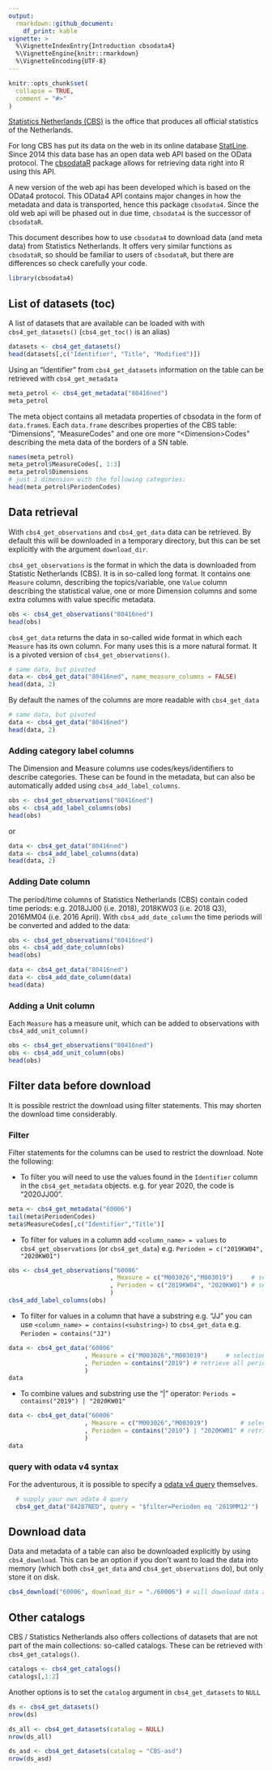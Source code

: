 ```yaml
---
output: 
  rmarkdown::github_document:
    df_print: kable
vignette: >
  %\VignetteIndexEntry{Introduction cbsodata4}
  %\VignetteEngine{knitr::rmarkdown}
  %\VignetteEncoding{UTF-8}
---
```


```r
knitr::opts_chunk$set(
  collapse = TRUE,
  comment = "#>"
)
```

[Statistics Netherlands (CBS)](https://www.cbs.nl) is the office that
produces all official statistics of the Netherlands.

For long CBS has put its data on the web in its online database
[StatLine](https://opendata.cbs.nl/statline#/CBS/en/). Since 2014 this
data base has an open data web API based on the OData protocol.
The [cbsodataR](https://CRAN.R-project.org/package=cbsodataR ) package allows 
for retrieving data right into R using this API.

A new version of the web api has been developed which is based on the OData4 
protocol. This OData4 API contains major changes in how the metadata and data
is transported, hence this package `cbsodata4`. Since the old web api will be
phased out in due time, `cbsodata4` is the successor of `cbsodataR`.

This document describes how to use `cbsodata4` to download data (and meta data) 
from Statistics Netherlands. It offers very similar functions as `cbsodataR`,
so should be familiar to users of `cbsodataR`, but there are differences so 
check carefully your code.


```r
library(cbsodata4)
```

## List of datasets (toc)

A list of datasets that are available can be loaded with with `cbs4_get_datasets()` (`cbs4_get_toc()` is an alias)

```r
datasets <- cbs4_get_datasets()
head(datasets[,c("Identifier", "Title", "Modified")])
```

Using an “Identifier” from `cbs4_get_datasets` information on the table can be
retrieved with `cbs4_get_metadata`

```r
meta_petrol <- cbs4_get_metadata("80416ned")
meta_petrol
```

The meta object contains all metadata properties of cbsodata
in the form of `data.frame`s. Each `data.frame` describes properties of the
CBS table: "Dimensions", "MeasureCodes" and one ore more "\<Dimension\>Codes" describing the meta data of the borders of a SN table.

```r
names(meta_petrol)
meta_petrol$MeasureCodes[, 1:3]
meta_petrol$Dimensions
# just 1 dimension with the following categories:
head(meta_petrol$PeriodenCodes)
```

## Data retrieval

With `cbs4_get_observations` and `cbs4_get_data` data can be retrieved. By 
default this will be downloaded in a temporary directory, but this 
can be set explicitly with the argument `download_dir`.

`cbs4_get_observations` is the format in which the data is downloaded from Statistic
Netherlands (CBS). 
It is in so-called long format. It contains
one `Measure` column, describing the topics/variable, one `Value` column 
describing the statistical value, one or more Dimension columns and some extra
columns with value specific metadata.

```r
obs <- cbs4_get_observations("80416ned")
head(obs)
```

`cbs4_get_data` returns the data in so-called wide format in which each `Measure` has its own column. For many
uses this is a more natural format. It is a pivoted version of `cbs4_get_observations()`.

```r
# same data, but pivoted
data <- cbs4_get_data("80416ned", name_measure_columns = FALSE)
head(data, 2)
```

By default the names of the columns are more readable with `cbs4_get_data`

```r
# same data, but pivoted
data <- cbs4_get_data("80416ned")
head(data, 2)
```

### Adding category label columns

The Dimension and Measure columns use codes/keys/identifiers to describe categories. These can be found in the metadata, but can also be automatically added using `cbs4_add_label_columns`.

```r
obs <- cbs4_get_observations("80416ned")
obs <- cbs4_add_label_columns(obs)
head(obs)
```

or

```r
data <- cbs4_get_data("80416ned")
data <- cbs4_add_label_columns(data)
head(data, 2)
```

### Adding Date column

The period/time columns of Statistics Netherlands (CBS) contain coded
time periods: e.g. 2018JJ00 (i.e. 2018), 2018KW03 (i.e. 2018 Q3),
2016MM04 (i.e. 2016 April). With `cbs4_add_date_column` the time periods
will be converted and added to the data:


```r
obs <- cbs4_get_observations("80416ned")
obs <- cbs4_add_date_column(obs)
head(obs)

data <- cbs4_get_data("80416ned")
data <- cbs4_add_date_column(data)
head(data)
```

### Adding a Unit column

Each `Measure` has a measure unit, which
can be added to observations with `cbs4_add_unit_column()` 

```r
obs <- cbs4_get_observations("80416ned")
obs <- cbs4_add_unit_column(obs)
head(obs)
```

## Filter data before download

It is possible restrict the download using filter statements. This may shorten the download time considerably.

### Filter

Filter statements for the columns can be used to restrict the download. 
Note the following:

- To filter you will need to use the values found in the `Identifier` column in
the `cbs4_get_metadata` objects. e.g. for year 2020, the code is "2020JJ00".

```r
meta <- cbs4_get_metadata("60006")
tail(meta$PeriodenCodes)
meta$MeasureCodes[,c("Identifier","Title")]
```

- To filter for values in a column add `<column_name> = values` to 
`cbs4_get_observations` (or `cbs4_get_data`)  e.g. `Perioden = c("2019KW04", "2020KW01")`


```r
obs <- cbs4_get_observations("60006"
                            , Measure = c("M003026","M003019")     # selection on Measures
                            , Perioden = c("2019KW04", "2020KW01") # selection on Perioden
                            )
cbs4_add_label_columns(obs)
```

- To filter for values in a column that have a substring e.g. "JJ" you can 
use `<column_name> = contains(<substring>)` to `cbs4_get_data` e.g. 
`Perioden = contains("JJ")`

```r
data <- cbs4_get_data("60006"
                     , Measure = c("M003026","M003019")     # selection on Measures
                     , Perioden = contains("2019") # retrieve all periods with 2019
                     )
data
```

- To combine values and substring use the "|" operator: `Periods = contains("2019") | "2020KW01"`

```r
data <- cbs4_get_data("60006"
                     , Measure = c("M003026","M003019")         # selection on Measures
                     , Perioden = contains("2019") | "2020KW01" # retrieve all periods with 2019
                     )
data

```

### query with odata v4 syntax

For the adventurous, it is possible to specify a
[odata v4 query](https://www.odata.org/documentation/) themselves.

```r
  # supply your own odata 4 query
  cbs4_get_data("84287NED", query = "$filter=Perioden eq '2019MM12'")
```


## Download data

Data and metadata of a table can also be downloaded explicitly by using `cbs4_download`. This can be 
an option if you don't want to load the data into memory (which both `cbs4_get_data` and `cbs4_get_observations` do), but only store it on disk.

```r
cbs4_download("60006", download_dir = "./60006") # will download data and metadata in csv format.
```

## Other catalogs

CBS / Statistics Netherlands also offers collections of datasets that are not part of the main 
collections: so-called catalogs. These can be retrieved with `cbs4_get_catalogs()`.

```r
catalogs <- cbs4_get_catalogs() 
catalogs[,1:2]
```

Another options is to set the `catalog` argument in `cbs4_get_datasets` to `NULL`

```r
ds <- cbs4_get_datasets()
nrow(ds)

ds_all <- cbs4_get_datasets(catalog = NULL)
nrow(ds_all)

ds_asd <- cbs4_get_datasets(catalog = "CBS-asd")
nrow(ds_asd)
```
